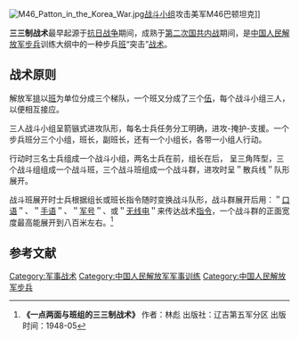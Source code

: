 [[File:M46_Patton_in_the_Korea_War.jpg|thumb]][[战斗小组|战斗小组]]攻击美军M46巴顿坦克]]

{{军事}}
{{中华人民共和国军事|hidden=1}}

'''三三制战术'''最早起源于[[抗日战争|抗日战争]]期间，成熟于[[第二次国共内战|第二次国共内战]]期间，是[[中国人民解放军步兵|中国人民解放军步兵]]训练大纲中的一种步兵[[班|班]]“突击”[[战术|战术]]。

==战术原则==
解放军[[排|排]]以[[班_(軍事)|班]]为单位分成三个梯队，一个班又分成了三个[[伍|伍]]，每个战斗小组三人，以便相互接应。

三人战斗小组呈箭镞式进攻队形，每名士兵任务分工明确，进攻-掩护-支援。一个步兵班分三个小组，班长，副班长，还有一个小组长，各带一小组人行动。

行动时三名士兵组成一个战斗小组，两名士兵在前，组长在后， 呈三角阵型，三个战斗组组成一个战斗班，三个战斗班组成一个战斗群，进攻时呈＂散兵线＂队形展开。

战斗班展开时士兵根据组长或班长指令随时变换战斗队形，战斗群展开后用：＂[[口语|口语]]＂、＂[[手语|手语]]＂、＂[[军号|军号]]＂、或＂[[无线电|无线电]]＂来传达战术[[指令|指令]]，一个战斗群的正面宽度最高能展开到八百米左右。<ref>  '''《一点两面与班组的三三制战术》''' 作者：林彪    出版社：辽吉第五军分区  出版时间：1948-05</ref>

== 参考文献 ==
{{Reflist}}

[[Category:军事战术|Category:军事战术]]
[[Category:中国人民解放军军事训练|Category:中国人民解放军军事训练]]
[[Category:中国人民解放军步兵|Category:中国人民解放军步兵]]